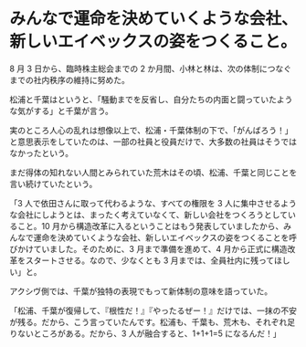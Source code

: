 # みんなで運命を決めていくような会社、新しいエイベックスの姿をつくること。

8 月 3 日から、臨時株主総会までの 2 か月間、小林と林は、次の体制につなぐまでの社内秩序の維持に努めた。

松浦と千葉はというと、「騒動までを反省し、自分たちの内面と闘っていたような気がする」と千葉が言う。

実のところ人心の乱れは想像以上で、松浦・千葉体制の下で、「がんばろう！」と意思表示をしていたのは、一部の社員と役員だけで、大多数の社員はそうではなかったという。

まだ得体の知れない人間とみられていた荒木はその頃、松浦、千葉と同じことを言い続けていたという。

「3 人で依田さんに取って代わるような、すべての権限を 3 人に集中させるような会社にしようとは、まったく考えていなくて、新しい会社をつくろうとしていること。10 月から構造改革に入るということはもう発表していましたから、みんなで運命を決めていくような会社、新しいエイベックスの姿をつくることを呼びかけていました。そのために、3 月まで準備を進めて、4 月から正式に構造改革をスタートさせる。なので、少なくとも 3 月までは、全員社内に残ってほしい」と。

アクシヴ側では、千葉が独特の表現でもって新体制の意味を語っていた。

「松浦、千葉が復帰して、『根性だ！』『やったるぜー！』だけでは、一抹の不安が残る。だから、こう言っていたんです。松浦も、千葉も、荒木も、それぞれ足りないところがある。だから、3 人が融合すると、1+1+1=5 になるんだ！」
